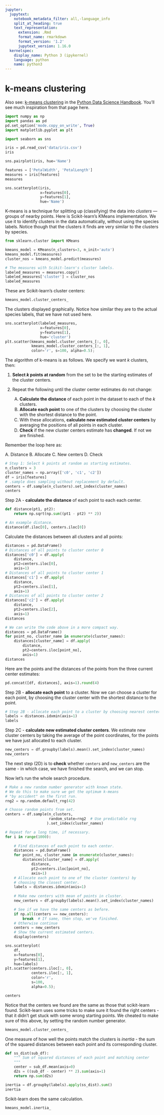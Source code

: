 ```yaml
---
jupyter:
  jupytext:
    notebook_metadata_filter: all,-language_info
    split_at_heading: true
    text_representation:
      extension: .Rmd
      format_name: rmarkdown
      format_version: '1.2'
      jupytext_version: 1.16.0
  kernelspec:
    display_name: Python 3 (ipykernel)
    language: python
    name: python3
---
```


# k-means clustering

Also see: [k-means
clustering](https://jakevdp.github.io/PythonDataScienceHandbook/05.11-k-means.html)
in the [Python Data Science
Handbook](https://jakevdp.github.io/PythonDataScienceHandbook).  You'll see
much inspiration from that page here.

```python
import numpy as np
import pandas as pd
pd.set_option('mode.copy_on_write', True)
import matplotlib.pyplot as plt
```

```python
import seaborn as sns
```

```python
iris = pd.read_csv('data/iris.csv')
iris
```

```python
sns.pairplot(iris, hue='Name')
```

```python
features = ['PetalWidth', 'PetalLength']
measures = iris[features]
measures
```

```python
sns.scatterplot(iris,
                x=features[0],
                y=features[1],
                hue='Name')
```

K-means is a technique for splitting up (classifying) the data into *clusters*
— groups of nearby points.  Here is Scikit-learn's KMeans implementation.  We
use it to identify clusters in the data automatically, without using the
species labels.  Notice though that the clusters it finds are very similar to
the clusters by species.

```python
from sklearn.cluster import KMeans

kmeans_model = KMeans(n_clusters=3, n_init='auto')
kmeans_model.fit(measures)
cluster_nos = kmeans_model.predict(measures)
```

```python
# The measures with Scikit-learn's cluster labels.
labeled_measures = measures.copy()
labeled_measures['cluster'] = cluster_nos
labeled_measures
```

These are Scikit-learn's cluster centers:

```python
kmeans_model.cluster_centers_
```

The clusters displayed graphically.  Notice how similar they are to the actual
species labels, that we have not used here.

```python
sns.scatterplot(labeled_measures,
                x=features[0],
                y=features[1],
                hue='cluster')
plt.scatter(kmeans_model.cluster_centers_[:, 0],
            kmeans_model.cluster_centers_[:, 1],
            color='r', s=100, alpha=0.5);
```

The algorithm of k-means is as follows.  We specify we want $k$ clusters, then:

1. **Select $k$ points at random** from the set to be the starting estimates of
   the cluster centers.
2. Repeat the following until the cluster center estimates do not change:

    A.  **Calculate the distance** of each point in the dataset to each of the
        $k$ clusters.<br>
    B.  **Allocate each point** to one of the clusters by choosing the cluster
        with the shortest distance to the point.<br>
    C.  With these allocations, **calculate new estimated cluster centers** by
        averaging the positions of all points in each cluster.<br>
    D.  **Check** if the new cluster centers estimate has **changed**.  If not
        we are finished.<br>


Remember the loop here as:

A. Distance
B. Allocate
C. New centers
D. Check

```python
# Step 1: Select k points at random as starting estimates.
n_clusters = 3
cluster_names = np.array(['c0', 'c1', 'c2'])
df = iris[features]
# .sample does sampling without replacement by default.
centers = df.sample(n_clusters).set_index(cluster_names)
centers
```

Step 2A - **calculate the distance** of each point to each each center.

```python
def distance(pt1, pt2):
    return np.sqrt(np.sum((pt1 - pt2) ** 2))
```

```python
# An example distance.
distance(df.iloc[0], centers.iloc[0])
```

Calculate the distances between all clusters and all points:

```python
distances = pd.DataFrame()
# Distances of all points to cluster center 0
distances['c0'] = df.apply(
    distance,
    pt2=centers.iloc[0],
    axis=1)
# Distances of all points to cluster center 1
distances['c1'] = df.apply(
    distance,
    pt2=centers.iloc[1],
    axis=1)
# Distances of all points to cluster center 2
distances['c2'] = df.apply(
    distance,
    pt2=centers.iloc[2],
    axis=1)
distances
```

```python
# We can write the code above in a more compact way.
distances = pd.DataFrame()
for point_no, cluster_name in enumerate(cluster_names):
    distances[cluster_name] = df.apply(
        distance,
        pt2=centers.iloc[point_no],
        axis=1)
distances
```

Here are the points and the distances of the points from the three current
center estimates:

```python
pd.concat([df, distances], axis=1).round(4)
```

Step 2B - **allocate each point** to a cluster.  Now we can choose a cluster
for each point, by choosing the cluster center with the shortest distance to
the point.

```python
# Step 2B - allocate each point to a cluster by choosing nearest center
labels = distances.idxmin(axis=1)
labels
```

Step 2C - **calculate new estimated cluster centers**.  We estimate new cluster
centers by taking the average of the point coordinates, for the points we have
just allocated to each cluster.

```python
new_centers = df.groupby(labels).mean().set_index(cluster_names)
new_centers
```

The next step (2D) is to **check** whether `centers` and `new_centers` are the
same - in which case, we have finished the search, and we can stop.


Now let's run the whole search procedure.

```python
# Make a new random number generator with known state.
# We do this to make sure we get the optimum k-means
# "by accident" on the first run.
rng2 = np.random.default_rng(42)
```

```python
# Choose random points from set.
centers = df.sample(n_clusters,
                    random_state=rng2  # Use predictable rng
                   ).set_index(cluster_names)

# Repeat for a long time, if necessary.
for i in range(1000):
    
    # Find distances of each point to each center.
    distances = pd.DataFrame()
    for point_no, cluster_name in enumerate(cluster_names):
        distances[cluster_name] = df.apply(
            distance,
            pt2=centers.iloc[point_no],
            axis=1)
    # Allocate each point to one of the cluster (centers) by
    # choosing the closest center.
    labels = distances.idxmin(axis=1)
    
    # Make new centers with mean of points in cluster.
    new_centers = df.groupby(labels).mean().set_index(cluster_names)

    # See if we have the same centers as before.
    if np.all(centers == new_centers):
        break  # If same, then stop, we've finished.
    # Otherwise continue
    centers = new_centers
    # Show the current estimated centers.
    display(centers)
```

```python
sns.scatterplot(
    df,
    x=features[0],
    y=features[1],
    hue=labels)
plt.scatter(centers.iloc[:, 0],
            centers.iloc[:, 1],
            color='r',
            s=100,
            alpha=0.5);
```

```python
centers
```

Notice that the centers we found are the same as those that scikit-learn found.  Scikit-learn uses some tricks to make sure it found the right centers - that it didn't get stuck with some wrong starting points.   We cheated to make sure of this above, by setting the random number generator.

```python
kmeans_model.cluster_centers_
```

One measure of how well the points match the clusters is *inertia* - the sum of the squared distances between each point and its corresponding cluster.

```python
def ss_dist(sub_df):
    """ Sum of squared distances of each point and matching center
    """
    center = sub_df.mean(axis=0)
    d2s = ((sub_df - center) ** 2).sum(axis=1)
    return np.sum(d2s)
```

```python
inertia = df.groupby(labels).apply(ss_dist).sum()
inertia
```

Scikit-learn does the same calculation.

```python
kmeans_model.inertia_
```
